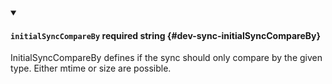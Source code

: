 
<details className="config-field" data-expandable="false" open>
<summary>

#### `initialSyncCompareBy` <span className="config-field-required" data-required="false">required</span> <span className="config-field-type">string</span> <span className="config-field-default"></span> <span className="config-field-enum"></span> {#dev-sync-initialSyncCompareBy}

InitialSyncCompareBy defines if the sync should only compare by the given type. Either mtime or size are possible.

</summary>



</details>
